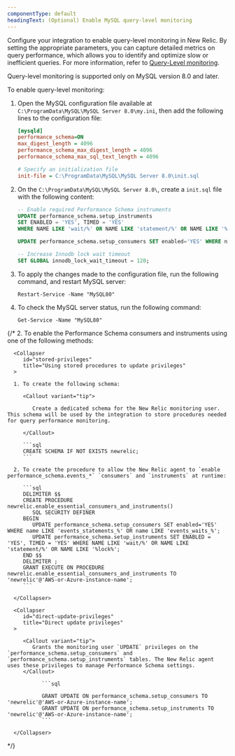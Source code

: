 ```yaml
---
componentType: default
headingText: (Optional) Enable MySQL query-level monitoring
---
```


Configure your integration to enable query-level monitoring in New Relic. By setting the appropriate parameters, you can capture detailed metrics on query performance, which allows you to identify and optimize slow or inefficient queries. For more information, refer to [Query-Level monitoring](/docs/infrastructure/infrastructure-data/query-level-monitoring).


<Callout variant="important">
Query-level monitoring is supported only on MySQL version 8.0 and later.
</Callout>

To enable query-level monitoring:

   1. Open the MySQL configuration file available at `C:\ProgramData\MySQL\MySQL Server 8.0\my.ini`, then add the following lines to the configuration file:

      ```ini
      [mysqld]
      performance_schema=ON
      max_digest_length = 4096
      performance_schema_max_digest_length = 4096
      performance_schema_max_sql_text_length = 4096
      
      # Specify an initialization file
      init-file = C:\ProgramData\MySQL\MySQL Server 8.0\init.sql
      ```

   2. On the `C:\ProgramData\MySQL\MySQL Server 8.0\`, create a `init.sql` file with the following content:

      ```sql
      -- Enable required Performance Schema instruments
      UPDATE performance_schema.setup_instruments
      SET ENABLED = 'YES', TIMED = 'YES'
      WHERE NAME LIKE 'wait/%' OR NAME LIKE 'statement/%' OR NAME LIKE '%lock%';
      
      UPDATE performance_schema.setup_consumers SET enabled='YES' WHERE name LIKE 'events_statements_%' OR name LIKE 'events_waits_%';
      
      -- Increase Innodb lock wait timeout
      SET GLOBAL innodb_lock_wait_timeout = 120;
      ```

   3. To apply the changes made to the configuration file, run the following command, and restart MySQL server:

      ```shell
      Restart-Service -Name "MySQL80"
      ```

   4. To check the MySQL server status, run the following command:

      ```shell
      Get-Service -Name "MySQL80"
      ```

{/* 2. To enable the Performance Schema consumers and instruments using one of the following methods:

   <CollapserGroup>

      <Collapser
         id="stored-privileges"
         title="Using stored procedures to update privileges"
      >

      1. To create the following schema:

         <Callout variant="tip">

            Create a dedicated schema for the New Relic monitoring user. This schema will be used by the integration to store procedures needed for query performance monitoring.

         </Callout>

         ```sql
         CREATE SCHEMA IF NOT EXISTS newrelic;
         ```

      2. To create the procedure to allow the New Relic agent to `enable performance_schema.events_*` `consumers` and `instruments` at runtime:

         ```sql
         DELIMITER $$
         CREATE PROCEDURE newrelic.enable_essential_consumers_and_instruments()
            SQL SECURITY DEFINER
         BEGIN
            UPDATE performance_schema.setup_consumers SET enabled='YES' WHERE name LIKE 'events_statements_%' OR name LIKE 'events_waits_%';
            UPDATE performance_schema.setup_instruments SET ENABLED = 'YES', TIMED = 'YES' WHERE NAME LIKE 'wait/%' OR NAME LIKE 'statement/%' OR NAME LIKE '%lock%';
         END $$
         DELIMITER ;
         GRANT EXECUTE ON PROCEDURE newrelic.enable_essential_consumers_and_instruments TO 'newrelic'@'AWS-or-Azure-instance-name';
         ```

      </Collapser>

      <Collapser
         id="direct-update-privileges"
         title="Direct update privileges"
      >

         <Callout variant="tip">
            Grants the monitoring user `UPDATE` privileges on the `performance_schema.setup_consumers` and `performance_schema.setup_instruments` tables. The New Relic agent uses these privileges to manage Performance Schema settings.
         </Callout>

               ```sql

               GRANT UPDATE ON performance_schema.setup_consumers TO 'newrelic'@'AWS-or-Azure-instance-name';              
               GRANT UPDATE ON performance_schema.setup_instruments TO 'newrelic'@'AWS-or-Azure-instance-name';
               ```

      </Collapser>

   </CollapserGroup> */}
